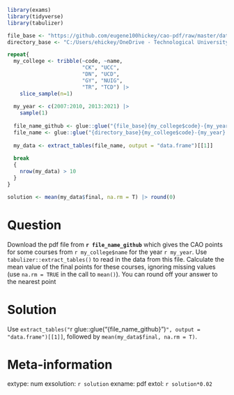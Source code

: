 ```r
library(exams)
library(tidyverse)
library(tabulizer)

file_base <- "https://github.com/eugene100hickey/cao-pdf/raw/master/data/"
directory_base <- "C:/Users/ehickey/OneDrive - Technological University Dublin/Desktop/Academic/SciencePG/ATU-2023/week-02/data/"

repeat{
  my_college <- tribble(~code, ~name,
                        "CK", "UCC",
                        "DN", "UCD",
                        "GY", "NUIG",
                        "TR", "TCD") |> 
    slice_sample(n=1)
  
  my_year <- c(2007:2010, 2013:2021) |> 
    sample(1)
  
  file_name_github <- glue::glue("{file_base}{my_college$code}-{my_year}.pdf")
  file_name <- glue::glue("{directory_base}{my_college$code}-{my_year}.pdf")
  
  my_data <- extract_tables(file_name, output = "data.frame")[[1]]
  
  break 
  {
    nrow(my_data) > 10
  }
}

solution <- mean(my_data$final, na.rm = T) |> round(0)

```


Question
========
Download the pdf file from **`r file_name_github`** which gives the CAO points for some courses from `r my_college$name` for the year `r my_year`. Use `tabulizer::extract_tables()` to read in the data from this file. Calculate the mean value of the final points for these courses, ignoring missing values (use `na.rm = TRUE` in the call to `mean()`). You can round off your answer to the nearest point

Solution
========
Use `extract_tables("`r glue::glue("{file_name_github}")`", output = "data.frame")[[1]]`, followed by ` mean(my_data$final, na.rm = T)`.


Meta-information
================
extype: num
exsolution: `r solution`
exname: pdf
extol: `r solution*0.02`

